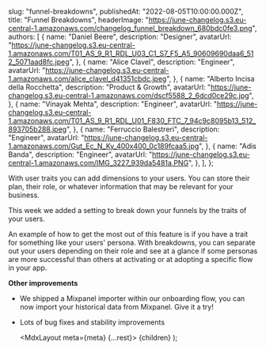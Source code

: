 
  slug: "funnel-breakdowns",
  publishedAt: "2022-08-05T10:00:00.000Z",
  title: "Funnel Breakdowns",
  headerImage:
    "https://june-changelog.s3.eu-central-1.amazonaws.com/changelog_funnel_breakdown_680bdc0fe3.png",
  authors: [
    {
      name: "Daniel Beere",
      description: "Designer",
      avatarUrl:
        "https://june-changelog.s3.eu-central-1.amazonaws.com/T01_AS_9_R1_RDL_U03_C1_S7_F5_A5_90609690daa6_512_5071aad8fc.jpeg",
    },
    {
      name: "Alice Clavel",
      description: "Engineer",
      avatarUrl:
        "https://june-changelog.s3.eu-central-1.amazonaws.com/alice_clavel_d41351cbdc.jpeg",
    },
    {
      name: "Alberto Incisa della Rocchetta",
      description: "Product & Growth",
      avatarUrl:
        "https://june-changelog.s3.eu-central-1.amazonaws.com/dscf5588_2_6dcd0ce29c.jpg",
    },
    {
      name: "Vinayak Mehta",
      description: "Engineer",
      avatarUrl:
        "https://june-changelog.s3.eu-central-1.amazonaws.com/T01_AS_9_R1_RDL_U01_F830_FTC_7_94c9c8095b13_512_893705b288.jpeg",
    },
    {
      name: "Ferruccio Balestreri",
      description: "Engineer",
      avatarUrl:
        "https://june-changelog.s3.eu-central-1.amazonaws.com/Gut_Ec_N_Ky_400x400_0c189fcaa5.jpg",
    },
    {
      name: "Adis Banda",
      description: "Engineer",
      avatarUrl:
        "https://june-changelog.s3.eu-central-1.amazonaws.com/IMG_3227_939da5481a.PNG",
    },
  ],
};

With user traits you can add dimensions to your users. You can store their plan, their role, or whatever information that may be relevant for your business.

This week we added a setting to break down your funnels by the traits of your users.

An example of how to get the most out of this feature is if you have a trait for something like your users' persona. With breakdowns, you can separate out your users depending on their role and see at a glance if some personas are more successful than others at activating or at adopting a specific flow in your app.

**Other improvements**

- We shipped a Mixpanel importer within our onboarding flow, you can now import your historical data from Mixpanel. Give it a try!
- Lots of bug fixes and stability improvements

  <MdxLayout meta={meta} {...rest}>
    {children}
  </MdxLayout>
);
